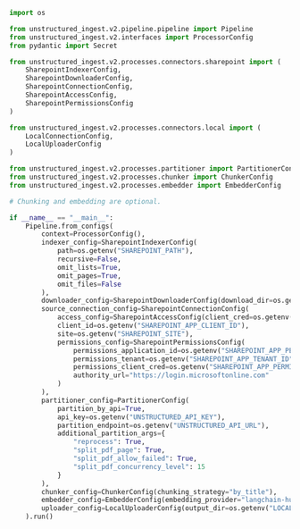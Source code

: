 ```python Python Ingest v2
import os

from unstructured_ingest.v2.pipeline.pipeline import Pipeline
from unstructured_ingest.v2.interfaces import ProcessorConfig
from pydantic import Secret

from unstructured_ingest.v2.processes.connectors.sharepoint import (
    SharepointIndexerConfig,
    SharepointDownloaderConfig,
    SharepointConnectionConfig,
    SharepointAccessConfig,
    SharepointPermissionsConfig
)

from unstructured_ingest.v2.processes.connectors.local import (
    LocalConnectionConfig,
    LocalUploaderConfig
)

from unstructured_ingest.v2.processes.partitioner import PartitionerConfig
from unstructured_ingest.v2.processes.chunker import ChunkerConfig
from unstructured_ingest.v2.processes.embedder import EmbedderConfig

# Chunking and embedding are optional.

if __name__ == "__main__":
    Pipeline.from_configs(
        context=ProcessorConfig(),
        indexer_config=SharepointIndexerConfig(
            path=os.getenv("SHAREPOINT_PATH"),
            recursive=False,
            omit_lists=True,
            omit_pages=True,
            omit_files=False
        ),
        downloader_config=SharepointDownloaderConfig(download_dir=os.getenv("LOCAL_FILE_DOWNLOAD_DIR")),
        source_connection_config=SharepointConnectionConfig(
            access_config=SharepointAccessConfig(client_cred=os.getenv("SHAREPOINT_APP_CLIENT_SECRET")),
            client_id=os.getenv("SHAREPOINT_APP_CLIENT_ID"),
            site=os.getenv("SHAREPOINT_SITE"),
            permissions_config=SharepointPermissionsConfig(
                permissions_application_id=os.getenv("SHAREPOINT_APP_PERMISSIONS_CLIENT_ID"),
                permissions_tenant=os.getenv("SHAREPOINT_APP_TENANT_ID"),
                permissions_client_cred=os.getenv("SHAREPOINT_APP_PERMISSIONS_CLIENT_SECRET"),
                authority_url="https://login.microsoftonline.com"
            )
        ),
        partitioner_config=PartitionerConfig(
            partition_by_api=True,
            api_key=os.getenv("UNSTRUCTURED_API_KEY"),
            partition_endpoint=os.getenv("UNSTRUCTURED_API_URL"),
            additional_partition_args={
                "reprocess": True,
                "split_pdf_page": True,
                "split_pdf_allow_failed": True,
                "split_pdf_concurrency_level": 15
            }
        ),
        chunker_config=ChunkerConfig(chunking_strategy="by_title"),
        embedder_config=EmbedderConfig(embedding_provider="langchain-huggingface"),
        uploader_config=LocalUploaderConfig(output_dir=os.getenv("LOCAL_FILE_OUTPUT_DIR"))
    ).run()
```